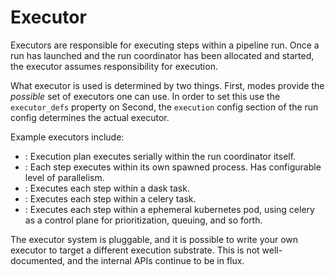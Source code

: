 
# Executor

Executors are responsible for executing steps within a pipeline run. Once a run has launched
and the run coordinator has been allocated and started, the executor assumes responsibility
for execution.

What executor is used is determined by two things. First, modes provide the *possible* set of
executors one can use. In order to set this use the `executor_defs` property on <PyObject module="dagster" object="ModeDefinition" />
Second, the `execution` config section of the run config determines the actual executor.

Example executors include: 

- <PyObject module="dagster" object="in_process_executor" />: Execution plan executes serially within the run coordinator itself.
- <PyObject module="dagster" object="multiprocess_executor" />: Each step executes within its own spawned process. Has configurable level of parallelism.
- <PyObject module="dagster_dask" object="dask_executor" />: Executes each step within a dask task. 
- <PyObject module="dagster_celery" object="celery_executor" />: Executes each step within a celery task.
- <PyObject module="dagster_celery_k8s" object="celery_k8s_job_executor" />: Executes each step within a ephemeral kubernetes pod, using celery as a control plane for prioritization, queuing, and so forth.

The executor system is pluggable, and it is possible to write your own executor to target a different
execution substrate. This is not well-documented, and the internal APIs continue to be in flux.
